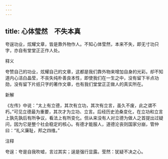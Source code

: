 ```yaml
---
---
---
```

title: 心体莹然　不失本真
---



夸逞功业，炫耀文章，皆是靠外物作人。不知心体莹然，本来不失，即无寸功只字，亦自有堂堂正正作人处。

释义

夸赞自己的功业，炫耀自己的文章，这都是我们靠外物来增加自身的光彩。却不知道内心洁白晶莹，不丧失纯朴善良本性，即使我们在一生之中，没有留下半点功勋，没有留下片纸只字的著作文章，也有我们堂堂正正做人的真实所在。

新解

《左传》中说：“太上有立德，其次有立功，其次有立言，虽久不废，此之谓不朽。”可见立德最为重要，其次才为立功、立言。后经历史沧桑变化，在立功和立言上孰先孰后有所争议，看法上有所变化。但从来没有人对立德为做人之首提出过疑问，因为它是整个社会稳定的核心。有德才能服人，道德沦丧则国家分崩，管仲曰：“礼义廉耻，邦之四维。”

注释

夸逞：夸是自我吹嘘，言过其实；逞是强行显露。莹然：犹疑不决之心。
